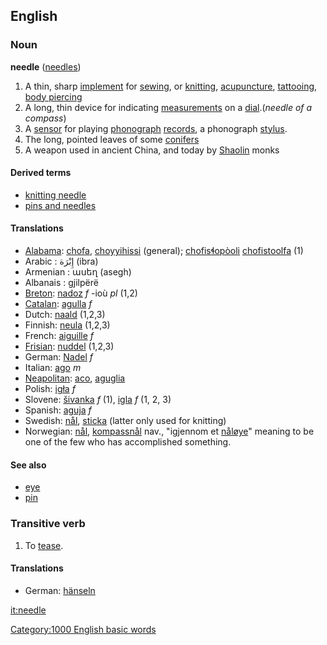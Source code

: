==English==
{{wikipedia}}
===Noun===
'''needle''' ([[needles]])

#A thin, sharp [[implement]] for [[sew]]ing, or [[knit]]ting, [[acupuncture]], [[tattoo]]ing, [[body piercing]]
#A long, thin device for indicating [[measurement]]s on a [[dial]].(''needle of a compass'')
#A [[sensor]] for playing [[phonograph]] [[record]]s, a phonograph [[stylus]].
#The long, pointed leaves of some [[conifers]]
# A weapon used in ancient China, and today by [[Shaolin]] monks

====Derived terms====
*[[knitting needle]]
*[[pins and needles]]

==== Translations ====
*[[Alabama]]: [[chofa]], [[choyyihissi]] (general); [[chofisɬopòoli]] [[chofistoolfa]] (1)
*Arabic : إِبْرَة (ibra)
*Armenian : ասեղ (asegh)
*Albanais : gjilpërë 
*[[Breton]]: [[nadoz]] ''f'' -ioù ''pl'' (1,2)
*[[Catalan]]: [[agulla]] ''f''
*Dutch: [[naald]] (1,2,3)
*Finnish: [[neula]] (1,2,3)
*French: [[aiguille]] ''f''
*[[Frisian]]: [[nuddel]] (1,2,3)
*German: [[Nadel]] ''f''
*Italian: [[ago]] ''m''
*[[Neapolitan]]: [[aco]], [[aguglia]]
*Polish: [[igła]] ''f''
*Slovene: [[šivanka]] ''f'' (1), [[igla]] ''f'' (1, 2, 3)
*Spanish: [[aguja]] ''f''
*Swedish: [[nål]], [[sticka]] (latter only used for knitting)
*Norwegian: [[nål]], [[kompassnål]] nav., "igjennom et [[nåløye]]" meaning to be one of the few who has accomplished something.

====See also====
*[[eye]]
*[[pin]]

===Transitive verb===
{{conj|needle|needles|needled|needled|needling}}

#To [[tease]].

====Translations====
*German: [[hänseln]]
[[Category:1000 English basic words]]

[[it:needle]]